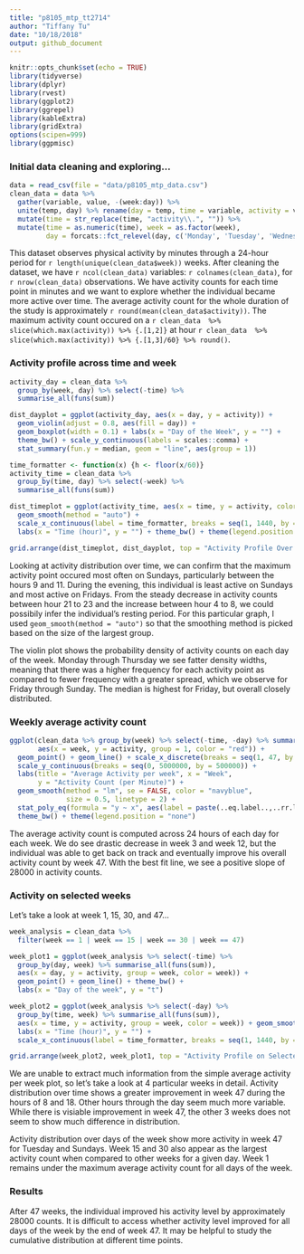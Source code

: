 ```yaml
---
title: "p8105_mtp_tt2714"
author: "Tiffany Tu"    
date: "10/18/2018"
output: github_document
---
```

```r
knitr::opts_chunk$set(echo = TRUE)
library(tidyverse)
library(dplyr)
library(rvest)
library(ggplot2)
library(ggrepel)
library(kableExtra)
library(gridExtra)
options(scipen=999)
library(ggpmisc)
```

### Initial data cleaning and exploring...
```r
data = read_csv(file = "data/p8105_mtp_data.csv") 
clean_data = data %>% 
  gather(variable, value, -(week:day)) %>% 
  unite(temp, day) %>% rename(day = temp, time = variable, activity = value) %>% 
  mutate(time = str_replace(time, "activity\\.", "")) %>% 
  mutate(time = as.numeric(time), week = as.factor(week), 
         day = forcats::fct_relevel(day, c('Monday', 'Tuesday', 'Wednesday', 'Thursday', 'Friday', 'Saturday', 'Sunday'))) 
```

This dataset observes physical activity by minutes through a 24-hour period for `r length(unique(clean_data$week))` weeks. After cleaning the dataset, we have `r ncol(clean_data)` variables: `r colnames(clean_data)`, for `r nrow(clean_data)` observations. We have activity counts for each time point in minutes and we want to explore whether the individual became more active over time. The average activity count for the whole duration of the study is approximately `r round(mean(clean_data$activity))`. The maximum activity count occured on a `r clean_data  %>% slice(which.max(activity)) %>% {.[1,2]}` at hour `r clean_data  %>% slice(which.max(activity)) %>% {.[1,3]/60} %>% round()`.

### Activity profile across time and week
```r
activity_day = clean_data %>% 
  group_by(week, day) %>% select(-time) %>% 
  summarise_all(funs(sum)) 

dist_dayplot = ggplot(activity_day, aes(x = day, y = activity)) + 
  geom_violin(adjust = 0.8, aes(fill = day)) + 
  geom_boxplot(width = 0.1) + labs(x = "Day of the Week", y = "") + 
  theme_bw() + scale_y_continuous(labels = scales::comma) + 
  stat_summary(fun.y = median, geom = "line", aes(group = 1))
```

```r
time_formatter <- function(x) {h <- floor(x/60)}
activity_time = clean_data %>% 
  group_by(time, day) %>% select(-week) %>%
  summarise_all(funs(sum)) 

dist_timeplot = ggplot(activity_time, aes(x = time, y = activity, color = day)) + 
  geom_smooth(method = "auto") + 
  scale_x_continuous(label = time_formatter, breaks = seq(1, 1440, by = 64)) + 
  labs(x = "Time (hour)", y = "") + theme_bw() + theme(legend.position = "none")
```

```r
grid.arrange(dist_timeplot, dist_dayplot, top = "Activity Profile Over 47 Weeks", left = "Activity Count (per Minute)")
```


Looking at activity distribution over time, we can confirm that the maximum activity point occured most often on Sundays, particularly between the hours 9 and 11. During the evening, this individual is least active on Sundays and most active on Fridays. From the steady decrease in activity counts between hour 21 to 23 and the increase between hour 4 to 8, we could possibily infer the individual's resting period. For this particular graph, I used `geom_smooth(method = "auto")` so that the smoothing method is picked based on the size of the largest group.     
    
The violin plot shows the probability density of activity counts on each day of the week. Monday through Thursday we see fatter density widths, meaning that there was a higher frequency for each activity point as compared to fewer frequency with a greater spread, which we observe for Friday through Sunday. The median is highest for Friday, but overall closely distributed.

### Weekly average activity count
```r
ggplot(clean_data %>% group_by(week) %>% select(-time, -day) %>% summarise_all(funs(sum)),
       aes(x = week, y = activity, group = 1, color = "red")) + 
  geom_point() + geom_line() + scale_x_discrete(breaks = seq(1, 47, by = 4)) +
  scale_y_continuous(breaks = seq(0, 5000000, by = 500000)) + 
  labs(title = "Average Activity per week", x = "Week", 
       y = "Activity Count (per Minute)") + 
  geom_smooth(method = "lm", se = FALSE, color = "navyblue", 
              size = 0.5, linetype = 2) + 
  stat_poly_eq(formula = "y ~ x", aes(label = paste(..eq.label..,..rr.label.., sep = "~~~")), parse = TRUE, size = 3, color = "navyblue") +
  theme_bw() + theme(legend.position = "none")
```

The average activity count is computed across 24 hours of each day for each week. We do see drastic decrease in week 3 and week 12, but the individual was able to get back on track and eventually improve his overall activity count by week 47. With the best fit line, we see a positive slope of 28000 in activity counts. 

### Activity on selected weeks
Let's take a look at week 1, 15, 30, and 47...
```r
week_analysis = clean_data %>% 
  filter(week == 1 | week == 15 | week == 30 | week == 47) 

week_plot1 = ggplot(week_analysis %>% select(-time) %>% 
  group_by(day, week) %>% summarise_all(funs(sum)), 
  aes(x = day, y = activity, group = week, color = week)) + 
  geom_point() + geom_line() + theme_bw() + 
  labs(x = "Day of the week", y = "t") 
```

```r
week_plot2 = ggplot(week_analysis %>% select(-day) %>% 
  group_by(time, week) %>% summarise_all(funs(sum)), 
  aes(x = time, y = activity, group = week, color = week)) + geom_smooth(method = "auto") + theme_bw() +
  labs(x = "Time (hour)", y = "") + 
  scale_x_continuous(label = time_formatter, breaks = seq(1, 1440, by = 64)) + theme(legend.position = "none")
```

```r
grid.arrange(week_plot2, week_plot1, top = "Activity Profile on Selected Weeks", left = "Activity Count (per Minute)")
```

We are unable to extract much information from the simple average activity per week plot, so let's take a look at 4 particular weeks in detail. Activity distribution over time shows a greater improvement in week 47 during the hours of 8 and 18. Other hours through the day seem much more variable. While there is visiable improvement in week 47, the other 3 weeks does not seem to show much difference in distribution.   
   
Activity distribution over days of the week show more activity in week 47 for Tuesday and Sundays. Week 15 and 30 also appear as the largest activity count when compared to other weeks for a given day. Week 1 remains under the maximum average activity count for all days of the week.  
   
### Results
After 47 weeks, the individual improved his activity level by approximately 28000 counts. It is difficult to access whether activity level improved for all days of the week by the end of week 47. It may be helpful to study the cumulative distribution at different time points. 

